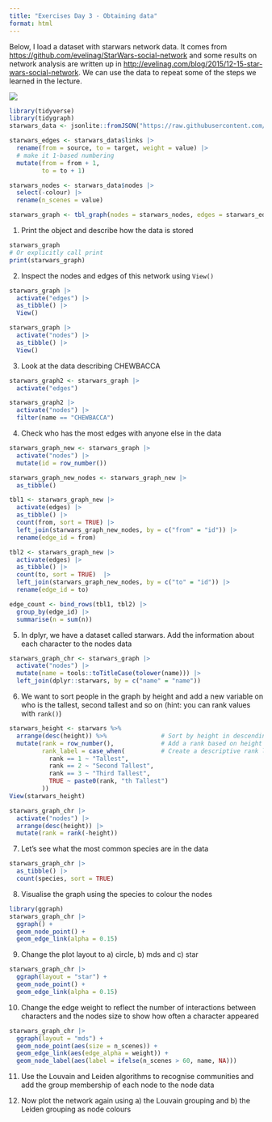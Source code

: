 ```yaml
---
title: "Exercises Day 3 - Obtaining data"
format: html
---
```


Below, I load a dataset with starwars network data. It comes from <https://github.com/evelinag/StarWars-social-network> and some results on network analysis are written up in <http://evelinag.com/blog/2015/12-15-star-wars-social-network>. We can use the data to repeat some of the steps we learned in the lecture.

![](http://evelinag.com/blog/2015/12-15-star-wars-social-network/starwars.png)

```r
library(tidyverse)
library(tidygraph)
starwars_data <- jsonlite::fromJSON("https://raw.githubusercontent.com/evelinag/StarWars-social-network/master/networks/starwars-full-interactions-allCharacters-merged.json")

starwars_edges <- starwars_data$links |> 
  rename(from = source, to = target, weight = value) |> 
  # make it 1-based numbering
  mutate(from = from + 1,
         to = to + 1)

starwars_nodes <- starwars_data$nodes |> 
  select(-colour) |> 
  rename(n_scenes = value)

starwars_graph <- tbl_graph(nodes = starwars_nodes, edges = starwars_edges, directed = FALSE)
```

1. Print the object and describe how the data is stored

```r
starwars_graph 
# Or explicitly call print
print(starwars_graph)
```

2. Inspect the nodes and edges of this network using `View()`

```r
starwars_graph |> 
  activate("edges") |> 
  as_tibble() |> 
  View()

starwars_graph |> 
  activate("nodes") |> 
  as_tibble() |> 
  View()
```

3. Look at the data describing CHEWBACCA

```r
starwars_graph2 <- starwars_graph |> 
  activate("edges") 

starwars_graph2 |> 
  activate("nodes") |> 
  filter(name == "CHEWBACCA")
```

4. Check who has the most edges with anyone else in the data

```r
starwars_graph_new <- starwars_graph |> 
  activate("nodes") |> 
  mutate(id = row_number())

starwars_graph_new_nodes <- starwars_graph_new |> 
  as_tibble()

tbl1 <- starwars_graph_new |> 
  activate(edges) |> 
  as_tibble() |> 
  count(from, sort = TRUE) |> 
  left_join(starwars_graph_new_nodes, by = c("from" = "id")) |> 
  rename(edge_id = from)

tbl2 <- starwars_graph_new |> 
  activate(edges) |> 
  as_tibble() |> 
  count(to, sort = TRUE)  |> 
  left_join(starwars_graph_new_nodes, by = c("to" = "id")) |>
  rename(edge_id = to)

edge_count <- bind_rows(tbl1, tbl2) |> 
  group_by(edge_id) |> 
  summarise(n = sum(n))
```

5. In dplyr, we have a dataset called starwars. Add the information about each character to the nodes data

```r
starwars_graph_chr <- starwars_graph |> 
  activate("nodes") |> 
  mutate(name = tools::toTitleCase(tolower(name))) |> 
  left_join(dplyr::starwars, by = c("name" = "name"))
```

6. We want to sort people in the graph by height and add a new variable on who is the tallest, second tallest and so on (hint: you can rank values with `rank()`)

```r
starwars_height <- starwars %>%
  arrange(desc(height)) %>%               # Sort by height in descending order
  mutate(rank = row_number(),             # Add a rank based on height
         rank_label = case_when(          # Create a descriptive rank label
           rank == 1 ~ "Tallest",
           rank == 2 ~ "Second Tallest",
           rank == 3 ~ "Third Tallest",
           TRUE ~ paste0(rank, "th Tallest")
         ))
View(starwars_height)

starwars_graph_chr |> 
  activate("nodes") |> 
  arrange(desc(height)) |> 
  mutate(rank = rank(-height))
```


7. Let's see what the most common species are in the data

```r
starwars_graph_chr |> 
  as_tibble() |> 
  count(species, sort = TRUE)
```


8. Visualise the graph using the species to colour the nodes

```r
library(ggraph)
starwars_graph_chr |> 
  ggraph() +
  geom_node_point() +
  geom_edge_link(alpha = 0.15)
```

9. Change the plot layout to a) circle, b) mds and c) star

```r
starwars_graph_chr |> 
  ggraph(layout = "star") +
  geom_node_point() +
  geom_edge_link(alpha = 0.15)
```


10. Change the edge weight to reflect the number of interactions between characters and the nodes size to show how often a character appeared

```r
starwars_graph_chr |> 
  ggraph(layout = "mds") +
  geom_node_point(aes(size = n_scenes)) +
  geom_edge_link(aes(edge_alpha = weight)) +
  geom_node_label(aes(label = ifelse(n_scenes > 60, name, NA)))
```


11. Use the Louvain and Leiden algorithms to recognise communities and add the group membership of each node to the node data

12. Now plot the network again using a) the Louvain grouping and b) the Leiden grouping as node colours


